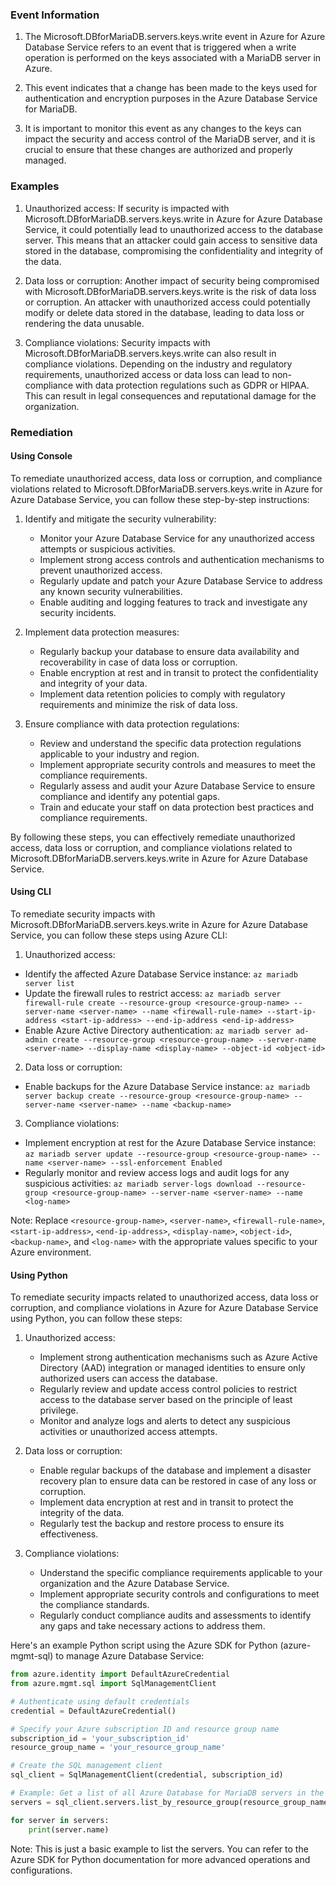 
### Event Information

1. The Microsoft.DBforMariaDB.servers.keys.write event in Azure for Azure Database Service refers to an event that is triggered when a write operation is performed on the keys associated with a MariaDB server in Azure.

2. This event indicates that a change has been made to the keys used for authentication and encryption purposes in the Azure Database Service for MariaDB.

3. It is important to monitor this event as any changes to the keys can impact the security and access control of the MariaDB server, and it is crucial to ensure that these changes are authorized and properly managed.


### Examples

1. Unauthorized access: If security is impacted with Microsoft.DBforMariaDB.servers.keys.write in Azure for Azure Database Service, it could potentially lead to unauthorized access to the database server. This means that an attacker could gain access to sensitive data stored in the database, compromising the confidentiality and integrity of the data.

2. Data loss or corruption: Another impact of security being compromised with Microsoft.DBforMariaDB.servers.keys.write is the risk of data loss or corruption. An attacker with unauthorized access could potentially modify or delete data stored in the database, leading to data loss or rendering the data unusable.

3. Compliance violations: Security impacts with Microsoft.DBforMariaDB.servers.keys.write can also result in compliance violations. Depending on the industry and regulatory requirements, unauthorized access or data loss can lead to non-compliance with data protection regulations such as GDPR or HIPAA. This can result in legal consequences and reputational damage for the organization.

### Remediation

#### Using Console

To remediate unauthorized access, data loss or corruption, and compliance violations related to Microsoft.DBforMariaDB.servers.keys.write in Azure for Azure Database Service, you can follow these step-by-step instructions:

1. Identify and mitigate the security vulnerability:
   - Monitor your Azure Database Service for any unauthorized access attempts or suspicious activities.
   - Implement strong access controls and authentication mechanisms to prevent unauthorized access.
   - Regularly update and patch your Azure Database Service to address any known security vulnerabilities.
   - Enable auditing and logging features to track and investigate any security incidents.

2. Implement data protection measures:
   - Regularly backup your database to ensure data availability and recoverability in case of data loss or corruption.
   - Enable encryption at rest and in transit to protect the confidentiality and integrity of your data.
   - Implement data retention policies to comply with regulatory requirements and minimize the risk of data loss.

3. Ensure compliance with data protection regulations:
   - Review and understand the specific data protection regulations applicable to your industry and region.
   - Implement appropriate security controls and measures to meet the compliance requirements.
   - Regularly assess and audit your Azure Database Service to ensure compliance and identify any potential gaps.
   - Train and educate your staff on data protection best practices and compliance requirements.

By following these steps, you can effectively remediate unauthorized access, data loss or corruption, and compliance violations related to Microsoft.DBforMariaDB.servers.keys.write in Azure for Azure Database Service.

#### Using CLI

To remediate security impacts with Microsoft.DBforMariaDB.servers.keys.write in Azure for Azure Database Service, you can follow these steps using Azure CLI:

1. Unauthorized access:
- Identify the affected Azure Database Service instance: `az mariadb server list`
- Update the firewall rules to restrict access: `az mariadb server firewall-rule create --resource-group <resource-group-name> --server-name <server-name> --name <firewall-rule-name> --start-ip-address <start-ip-address> --end-ip-address <end-ip-address>`
- Enable Azure Active Directory authentication: `az mariadb server ad-admin create --resource-group <resource-group-name> --server-name <server-name> --display-name <display-name> --object-id <object-id>`

2. Data loss or corruption:
- Enable backups for the Azure Database Service instance: `az mariadb server backup create --resource-group <resource-group-name> --server-name <server-name> --name <backup-name>`

3. Compliance violations:
- Implement encryption at rest for the Azure Database Service instance: `az mariadb server update --resource-group <resource-group-name> --name <server-name> --ssl-enforcement Enabled`
- Regularly monitor and review access logs and audit logs for any suspicious activities: `az mariadb server-logs download --resource-group <resource-group-name> --server-name <server-name> --name <log-name>`

Note: Replace `<resource-group-name>`, `<server-name>`, `<firewall-rule-name>`, `<start-ip-address>`, `<end-ip-address>`, `<display-name>`, `<object-id>`, `<backup-name>`, and `<log-name>` with the appropriate values specific to your Azure environment.

#### Using Python

To remediate security impacts related to unauthorized access, data loss or corruption, and compliance violations in Azure for Azure Database Service using Python, you can follow these steps:

1. Unauthorized access:
   - Implement strong authentication mechanisms such as Azure Active Directory (AAD) integration or managed identities to ensure only authorized users can access the database.
   - Regularly review and update access control policies to restrict access to the database server based on the principle of least privilege.
   - Monitor and analyze logs and alerts to detect any suspicious activities or unauthorized access attempts.

2. Data loss or corruption:
   - Enable regular backups of the database and implement a disaster recovery plan to ensure data can be restored in case of any loss or corruption.
   - Implement data encryption at rest and in transit to protect the integrity of the data.
   - Regularly test the backup and restore process to ensure its effectiveness.

3. Compliance violations:
   - Understand the specific compliance requirements applicable to your organization and the Azure Database Service.
   - Implement appropriate security controls and configurations to meet the compliance standards.
   - Regularly conduct compliance audits and assessments to identify any gaps and take necessary actions to address them.

Here's an example Python script using the Azure SDK for Python (azure-mgmt-sql) to manage Azure Database Service:

```python
from azure.identity import DefaultAzureCredential
from azure.mgmt.sql import SqlManagementClient

# Authenticate using default credentials
credential = DefaultAzureCredential()

# Specify your Azure subscription ID and resource group name
subscription_id = 'your_subscription_id'
resource_group_name = 'your_resource_group_name'

# Create the SQL management client
sql_client = SqlManagementClient(credential, subscription_id)

# Example: Get a list of all Azure Database for MariaDB servers in the resource group
servers = sql_client.servers.list_by_resource_group(resource_group_name)

for server in servers:
    print(server.name)
```

Note: This is just a basic example to list the servers. You can refer to the Azure SDK for Python documentation for more advanced operations and configurations.


